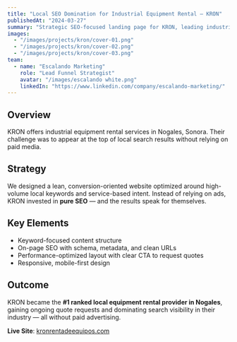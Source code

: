 ```yaml
---
title: "Local SEO Domination for Industrial Equipment Rental — KRON"
publishedAt: "2024-03-27"
summary: "Strategic SEO-focused landing page for KRON, leading industrial equipment rental company in Nogales, Sonora."
images:
  - "/images/projects/kron/cover-01.png"
  - "/images/projects/kron/cover-02.png"
  - "/images/projects/kron/cover-03.png"
team:
  - name: "Escalando Marketing"
    role: "Lead Funnel Strategist"
    avatar: "/images/escalando white.png"
    linkedIn: "https://www.linkedin.com/company/escalando-marketing/"
---
```


## Overview

KRON offers industrial equipment rental services in Nogales, Sonora. Their challenge was to appear at the top of local search results without relying on paid media.

## Strategy

We designed a lean, conversion-oriented website optimized around high-volume local keywords and service-based intent. Instead of relying on ads, KRON invested in **pure SEO** — and the results speak for themselves.

## Key Elements

- Keyword-focused content structure
- On-page SEO with schema, metadata, and clean URLs
- Performance-optimized layout with clear CTA to request quotes
- Responsive, mobile-first design

## Outcome

KRON became the **#1 ranked local equipment rental provider in Nogales**, gaining ongoing quote requests and dominating search visibility in their industry — all without paid advertising.

**Live Site**: [kronrentadeequipos.com](https://kronrentadeequipos.com/)
